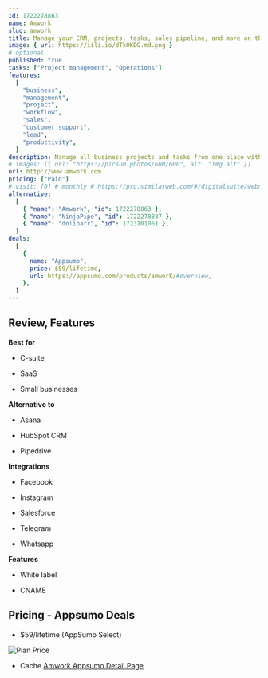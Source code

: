 ```yaml
---
id: 1722278863
name: Amwork
slug: amwork
title: Manage your CRM, projects, tasks, sales pipeline, and more on this all-in-one platform
image: { url: https://iili.io/dTk0KDG.md.png }
# optional
published: true
tasks: ["Project management", "Operations"]
features:
  [
    "business",
    "management",
    "project",
    "workflow",
    "sales",
    "customer support",
    "lead",
    "productivity",
  ]
description: Manage all business projects and tasks from one place with time-tracking, custom workflows, and moreUse this CRM to manage lead data and files while tracking deals through the sales pipeline
# images: [{ url: "https://picsum.photos/600/600", alt: "img alt" }]
url: http://www.amwork.com
pricing: ["Paid"]
# visit: [0] # monthly # https://pro.similarweb.com/#/digitalsuite/websiteanalysis/home
alternative:
  [
    { "name": "Amwork", "id": 1722278863 },
    { "name": "NinjaPipe", "id": 1722278837 },
    { "name": "dolibarr", "id": 1723101061 },
  ]
deals:
  [
    {
      name: "Appsumo",
      price: $59/lifetime,
      url: https://appsumo.com/products/amwork/#overview,
    },
  ]
---
```


## Review, Features

**Best for**

- C-suite

- SaaS

- Small businesses

**Alternative to**

- Asana

- HubSpot CRM

- Pipedrive

**Integrations**

- Facebook

- Instagram

- Salesforce

- Telegram

- Whatsapp

**Features**

- White label

- CNAME

## Pricing - Appsumo Deals

- $59/lifetime (AppSumo Select)

<Img src="https://iili.io/dTkZgKG.png" alt="Plan Price" />

- Cache [Amwork Appsumo Detail Page](https://iili.io/dTktYfs.png)
